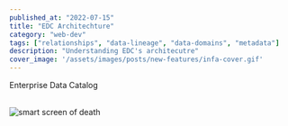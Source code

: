 ```yaml
---
published_at: "2022-07-15"
title: "EDC Architechture"
category: "web-dev"
tags: ["relationships", "data-lineage", "data-domains", "metadata"]
description: "Understanding EDC's architecutre"
cover_image: '/assets/images/posts/new-features/infa-cover.gif'
---
```


Enterprise Data Catalog <br />
<br />

![smart screen of death](/assets/images/posts/new-features/edc.png)